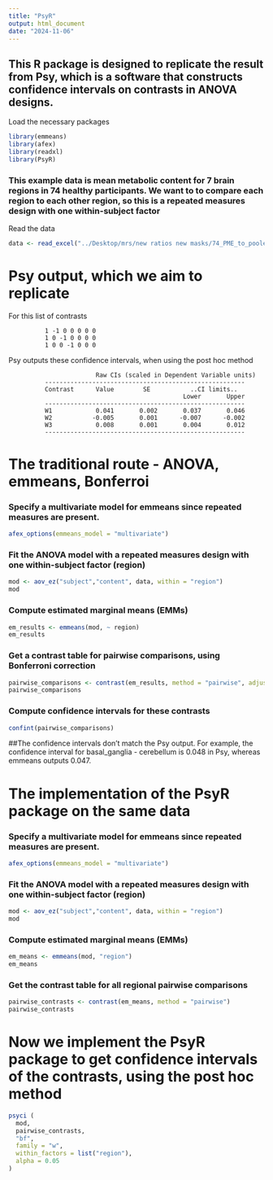 ```yaml
---
title: "PsyR"
output: html_document
date: "2024-11-06"
---
```


## This R package is designed to replicate the result from Psy, which is a software that constructs confidence intervals on contrasts in ANOVA designs. 

Load the necessary packages
```r
library(emmeans)
library(afex)
library(readxl)
library(PsyR)
```

### This example data is mean metabolic content for 7 brain regions in 74 healthy participants. We want to to compare each region to each other region, so this is a repeated measures design with one within-subject factor

Read the data
```r
data <- read_excel("../Desktop/mrs/new ratios new masks/74_PME_to_pooled.xlsx")
```




# Psy output, which we aim to replicate

For this list of contrasts

              1 -1 0 0 0 0 0
              1 0 -1 0 0 0 0
              1 0 0 -1 0 0 0

Psy outputs these confidence intervals, when using the post hoc method 

                            Raw CIs (scaled in Dependent Variable units)
              -------------------------------------------------------
              Contrast      Value        SE           ..CI limits..  
                                                    Lower       Upper
              -------------------------------------------------------
              W1            0.041       0.002       0.037       0.046
              W2           -0.005       0.001      -0.007      -0.002
              W3            0.008       0.001       0.004       0.012
              -------------------------------------------------------



# The traditional route - ANOVA, emmeans, Bonferroi
### Specify a multivariate model for emmeans since repeated measures are present.
```r
afex_options(emmeans_model = "multivariate")
```

### Fit the ANOVA model with a repeated measures design with one within-subject factor (region)
```r
mod <- aov_ez("subject","content", data, within = "region")
mod
```

### Compute estimated marginal means (EMMs)
```r
em_results <- emmeans(mod, ~ region)
em_results
```

### Get a contrast table for pairwise comparisons, using Bonferroni correction
```r
pairwise_comparisons <- contrast(em_results, method = "pairwise", adjust = "bonferroni")
pairwise_comparisons
```

### Compute confidence intervals for these contrasts
```r
confint(pairwise_comparisons)
```

##The confidence intervals don't match the Psy output.
For example, the confidence interval for basal_ganglia - cerebellum is 0.048 in Psy, whereas emmeans outputs 0.047.



# The implementation of the PsyR package on the same data
### Specify a multivariate model for emmeans since repeated measures are present.
```r
afex_options(emmeans_model = "multivariate")
```

### Fit the ANOVA model with a repeated measures design with one within-subject factor (region)
```r
mod <- aov_ez("subject","content", data, within = "region")
mod
```

### Compute estimated marginal means (EMMs)
```r
em_means <- emmeans(mod, "region")
em_means
```

### Get the contrast table for all regional pairwise comparisons 
```r
pairwise_contrasts <- contrast(em_means, method = "pairwise")
pairwise_contrasts
```

# Now we implement the PsyR package to get confidence intervals of the contrasts, using the post hoc method
```r

psyci (
  mod,
  pairwise_contrasts,
  "bf",
  family = "w",
  within_factors = list("region"),
  alpha = 0.05
)

```

